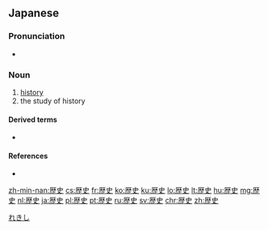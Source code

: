 {{also|历史|歷史}}
==Japanese==
{{ja-kanjitab|れき|し|yomi=on}}

===Pronunciation===
* {{ja-pron|れきし|y=o|acc=0|dev=2|acc_ref=NHK}}

===Noun===
{{ja-noun|れきし}}

# [[history]]
# the study of history

====Derived terms====
*{{ja-r|黒歴史|くろれきし}}

====References====
* {{R:OxfordJapanese}}
<references/>

[[Category:Japanese basic words|れきし]]

[[zh-min-nan:歴史]]
[[cs:歴史]]
[[fr:歴史]]
[[ko:歴史]]
[[ku:歴史]]
[[lo:歴史]]
[[lt:歴史]]
[[hu:歴史]]
[[mg:歴史]]
[[nl:歴史]]
[[ja:歴史]]
[[pl:歴史]]
[[pt:歴史]]
[[ru:歴史]]
[[sv:歴史]]
[[chr:歴史]]
[[zh:歴史]]